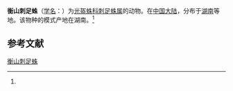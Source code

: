 {{Speciesbox
| name = 衡山刺足蛛
| status = 
| status_system = 
| image = 
| genus = Phrurolithus
| species = hengshan
| authority = (Song, 1990)<ref name='id14205'>{{cite web| url =http://www.bioinfo.cn/db05/BjdwSpecies.php?action=view&id=14205| title =衡山刺足蛛| work =《中国动物物种编目数据库》| publisher =中国科学院微生物研究所| author =中国科学院动物研究所| accessdate =2009-04-28| deadurl =yes| archiveurl =https://web.archive.org/web/20160305102917/http://www.bioinfo.cn/db05/BjdwSpecies.php?action=view&id=14205| archivedate =2016-03-05| df =}}</ref>
}}

'''衡山刺足蛛'''（[[学名|学名]]：{{lang|la|''Phrurolithus hengshan''}}）为[[光盔蛛科|光盔蛛科]][[刺足蛛属|刺足蛛属]]的动物。在[[中国大陆|中国大陆]]，分布于[[湖南|湖南]]等地。该物种的模式产地在湖南。<ref name='id14205'/>

== 参考文献 ==
{{reflist}}

{{Wikispecies|Phrurolithus hengshan}}
{{Taxonbar|from=Q3162849}}

[[Category:刺足蛛属|衡山刺足蛛]]


{{蜘蛛小作品}}
